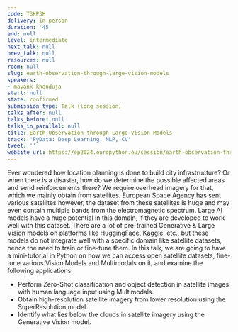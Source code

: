```yaml
---
code: T3KP3H
delivery: in-person
duration: '45'
end: null
level: intermediate
next_talk: null
prev_talk: null
resources: null
room: null
slug: earth-observation-through-large-vision-models
speakers:
- mayank-khanduja
start: null
state: confirmed
submission_type: Talk (long session)
talks_after: null
talks_before: null
talks_in_parallel: null
title: Earth Observation through Large Vision Models
track: 'PyData: Deep Learning, NLP, CV'
tweet: ''
website_url: https://ep2024.europython.eu/session/earth-observation-through-large-vision-models
---
```


Ever wondered how location planning is done to build city infrastructure? Or when there is a disaster, how do we determine the possible affected areas and send reinforcements there? We require overhead imagery for that, which we mainly obtain from satellites.
European Space Agency has sent various satellites however, the dataset from these satellites is huge and may even contain multiple bands from the electromagnetic spectrum. Large AI models have a huge potential in this domain, if they are developed to work well with this dataset.
There are a lot of pre-trained Generative & Large Vision models on platforms like HuggingFace, Kaggle, etc., but these models do not integrate well with a specific domain like satellite datasets, hence the need to train or fine-tune them. In this talk, we are going to have a mini-tutorial in Python on how we can access open satellite datasets, fine-tune various Vision Models and Multimodals on it, and examine the following applications:

- Perform Zero-Shot classification and object detection in satellite images with human language input using Multimodals.
- Obtain high-resolution satellite imagery from lower resolution using the SuperResolution model.
- Identify what lies below the clouds in satellite imagery using the Generative Vision model.
